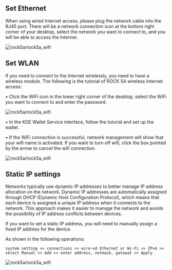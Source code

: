 ## Set Ethernet

When using wired Internet access, please plug the network cable into the RJ45 port. There will be a network connection icon at the bottom right corner of your desktop, select the network you want to connect to, and you will be able to access the Internet.

![rock5a/rock5a_wifi](/img/rock5a/rock5a_ethernet.webp)

## Set WLAN

If you need to connect to the Internet wirelessly, you need to have a wireless module.
The following is the tutorial of ROCK 5A wireless Internet access:

• Click the WiFi icon in the lower right corner of the desktop, select the WiFi you want to connect to and enter the password.

![rock5a/rock5a_wifi](/img/rock5a/rock5a_wifi_1.webp)

• In the KDE Wallet Service interface, follow the tutorial and set up the wallet.

• If the WiFi connection is successful, network management will show that your wifi name is activated. If you want to turn off wifi, click the box pointed by the arrow to cancel the wifi connection.

![rock5a/rock5a_wifi](/img/rock5a/rock5a_wifi_5.webp)

## Static IP settings

Networks typically use dynamic IP addresses to better manage IP address allocation on the network. Dynamic IP addresses are automatically assigned through DHCP (Dynamic Host Configuration Protocol), which means that each device is assigned a unique IP address when it connects to the network. This approach makes it easier to manage the network and avoids the possibility of IP address conflicts between devices.

If you want to set a static IP address, you will need to manually assign a fixed IP address for the device.

As shown in the following operations:

    system setting >> connections >> wire-ed Ethernet or Wi-Fi >> IPv4 >> select Manual >> Add >> enter address, netmask, gatewat >> Apply

![rock5a/rock5a_wifi](/img/rock5a/rock5a_static_ip.webp)
